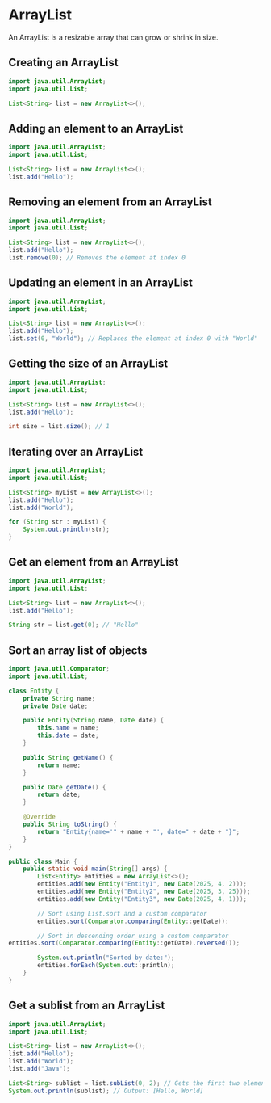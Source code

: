 # ArrayList

An ArrayList is a resizable array that can grow or shrink in size.

## Creating an ArrayList

```java
import java.util.ArrayList;
import java.util.List;

List<String> list = new ArrayList<>();
```

## Adding an element to an ArrayList

```java
import java.util.ArrayList;
import java.util.List;

List<String> list = new ArrayList<>();
list.add("Hello");
```

## Removing an element from an ArrayList

```java
import java.util.ArrayList;
import java.util.List;

List<String> list = new ArrayList<>();
list.add("Hello");
list.remove(0); // Removes the element at index 0
```

## Updating an element in an ArrayList

```java
import java.util.ArrayList;
import java.util.List;

List<String> list = new ArrayList<>();
list.add("Hello");
list.set(0, "World"); // Replaces the element at index 0 with "World"
```

## Getting the size of an ArrayList

```java
import java.util.ArrayList;
import java.util.List;

List<String> list = new ArrayList<>();
list.add("Hello");

int size = list.size(); // 1
```

## Iterating over an ArrayList

```java
import java.util.ArrayList;
import java.util.List;

List<String> myList = new ArrayList<>();
list.add("Hello");
list.add("World");

for (String str : myList) {
    System.out.println(str);
}
```

## Get an element from an ArrayList

```java
import java.util.ArrayList;
import java.util.List;

List<String> list = new ArrayList<>();
list.add("Hello");

String str = list.get(0); // "Hello"
```

## Sort an array list of objects

```java
import java.util.Comparator;
import java.util.List;

class Entity {
    private String name;
    private Date date;

    public Entity(String name, Date date) {
        this.name = name;
        this.date = date;
    }

    public String getName() {
        return name;
    }

    public Date getDate() {
        return date;
    }

    @Override
    public String toString() {
        return "Entity{name='" + name + "', date=" + date + "}";
    }
}

public class Main {
    public static void main(String[] args) {
        List<Entity> entities = new ArrayList<>();
        entities.add(new Entity("Entity1", new Date(2025, 4, 2)));
        entities.add(new Entity("Entity2", new Date(2025, 3, 25)));
        entities.add(new Entity("Entity3", new Date(2025, 4, 1)));

        // Sort using List.sort and a custom comparator
        entities.sort(Comparator.comparing(Entity::getDate));

        // Sort in descending order using a custom comparator
entities.sort(Comparator.comparing(Entity::getDate).reversed());

        System.out.println("Sorted by date:");
        entities.forEach(System.out::println);
    }
}

```

## Get a sublist from an ArrayList

```java
import java.util.ArrayList;
import java.util.List;

List<String> list = new ArrayList<>();
list.add("Hello");
list.add("World");
list.add("Java");   

List<String> sublist = list.subList(0, 2); // Gets the first two elements
System.out.println(sublist); // Output: [Hello, World]
```